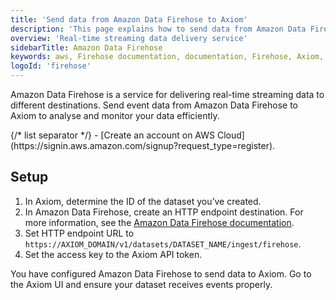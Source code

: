 ```yaml
---
title: 'Send data from Amazon Data Firehose to Axiom'
description: 'This page explains how to send data from Amazon Data Firehose to Axiom.'
overview: 'Real-time streaming data delivery service'
sidebarTitle: Amazon Data Firehose
keywords: aws, Firehose documentation, documentation, Firehose, Axiom, container logging, fluentd, fluentbit, real-time analysis
logoId: 'firehose'
---
```



Amazon Data Firehose is a service for delivering real-time streaming data to different destinations. Send event data from Amazon Data Firehose to Axiom to analyse and monitor your data efficiently.

<AwsDisclaimer />

<Prerequisites />
{/* list separator */}
- [Create an account on AWS Cloud](https://signin.aws.amazon.com/signup?request_type=register).

## Setup

1. In Axiom, determine the ID of the dataset you’ve created.
1. In Amazon Data Firehose, create an HTTP endpoint destination. For more information, see the [Amazon Data Firehose documentation](https://docs.aws.amazon.com/firehose/latest/dev/create-destination.html#create-destination-http).
1. Set HTTP endpoint URL to `https://AXIOM_DOMAIN/v1/datasets/DATASET_NAME/ingest/firehose`.
    <Info>
    <ReplaceDomain />
    <ReplaceDataset />
    </Info>
1. Set the access key to the Axiom API token.

You have configured Amazon Data Firehose to send data to Axiom. Go to the Axiom UI and ensure your dataset receives events properly.
